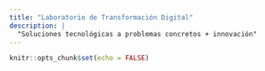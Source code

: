 ```yaml
---
title: "Laboratorio de Transformación Digital"
description: |
  "Soluciones tecnológicas a problemas concretos + innovación"
---
```

  
```r
knitr::opts_chunk$set(echo = FALSE)
```